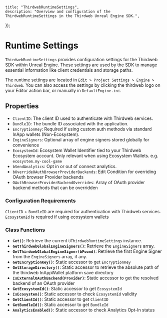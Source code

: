 
    title: "ThirdwebRuntimeSettings",
    description: "Overview and configuration of the ThirdwebRuntimeSettings in the Thirdweb Unreal Engine SDK.",
});

# Runtime Settings

`ThirdwebRuntimeSettings` provides configuration settings for the Thirdweb SDK within Unreal Engine. These settings are
used by the SDK to manage essential information like client credentials and storage paths.

The runtime settings are located in `Edit > Project Settings > Engine > Thirdweb`. You can also access the settings
by clicking the thirdweb logo on your Editor action bar, or manually in `DefaultEngine.ini`.

## **Properties**

- `ClientID`: The client ID used to authenticate with Thirdweb services.
- `BundleID`: The bundle ID associated with the application.
- `EncryptionKey`: Required if using custom auth methods via standard InApp wallets (Non-Ecosystem).
- `EngineSigners`: Optional array of engine signers stored globally for convenience
- `EcosystemId`: Ecosystem Wallet Identifier tied to your Thirdweb Ecosystem account.
Only relevant when using Ecosystem Wallets. e.g. `ecosystem.my-cool-game`
- `bSendAnalytics`: Opt in or out of connect analytics.
- `bOverrideOAuthBrowserProviderBackends`: Edit Condition for overriding OAuth browser Provider backends
- `OAuthBrowserProviderBackendOverrides`: Array of OAuth provider backend methods that can be overridden

### Configuration Requirements

`ClientID` + `BundleID` are required for authentication with Thirdweb services.
`EcosystemId` is required if using ecosystem wallets

### Class Functions

- **`Get()`**: Retrieve the current `UThirdwebRuntimeSettings` instance.
- **`GetThirdwebGlobalEngineSigners()`**: Retrieve the `EngineSigners` array.
- **`GetThirdwebGlobalEngineSigner(bFound)`**: Retrieve the first Engine Signer from the `EngineSigners` array, if any.
- **`GetEncryptionKey()`**: Static accessor to get `EncryptionKey`
- **`GetStorageDirectory()`**: Static accessor to retrieve the absolute path of the thirdweb InAppWallet platform
save directory
- **`IsExternalOAuthBackend(Provider)`**: Static accessor to get the resolved backend of an OAuth provider
- **`GetEcosystemId()`**: Static accessor to get `EcosystemId`
- **`IsEcosystem()`**: Static accessor to check `EcosystemId` validity
- **`GetClientId()`**: Static accessor to get `ClientID`
- **`GetBundleId()`**: Static accessor to get `BundleId`
- **`AnalyticsEnabled()`**: Static accessor to check Analytics Opt-In status
